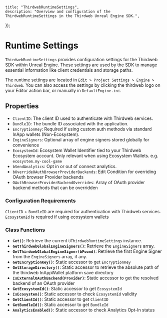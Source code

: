 
    title: "ThirdwebRuntimeSettings",
    description: "Overview and configuration of the ThirdwebRuntimeSettings in the Thirdweb Unreal Engine SDK.",
});

# Runtime Settings

`ThirdwebRuntimeSettings` provides configuration settings for the Thirdweb SDK within Unreal Engine. These settings are
used by the SDK to manage essential information like client credentials and storage paths.

The runtime settings are located in `Edit > Project Settings > Engine > Thirdweb`. You can also access the settings
by clicking the thirdweb logo on your Editor action bar, or manually in `DefaultEngine.ini`.

## **Properties**

- `ClientID`: The client ID used to authenticate with Thirdweb services.
- `BundleID`: The bundle ID associated with the application.
- `EncryptionKey`: Required if using custom auth methods via standard InApp wallets (Non-Ecosystem).
- `EngineSigners`: Optional array of engine signers stored globally for convenience
- `EcosystemId`: Ecosystem Wallet Identifier tied to your Thirdweb Ecosystem account.
Only relevant when using Ecosystem Wallets. e.g. `ecosystem.my-cool-game`
- `bSendAnalytics`: Opt in or out of connect analytics.
- `bOverrideOAuthBrowserProviderBackends`: Edit Condition for overriding OAuth browser Provider backends
- `OAuthBrowserProviderBackendOverrides`: Array of OAuth provider backend methods that can be overridden

### Configuration Requirements

`ClientID` + `BundleID` are required for authentication with Thirdweb services.
`EcosystemId` is required if using ecosystem wallets

### Class Functions

- **`Get()`**: Retrieve the current `UThirdwebRuntimeSettings` instance.
- **`GetThirdwebGlobalEngineSigners()`**: Retrieve the `EngineSigners` array.
- **`GetThirdwebGlobalEngineSigner(bFound)`**: Retrieve the first Engine Signer from the `EngineSigners` array, if any.
- **`GetEncryptionKey()`**: Static accessor to get `EncryptionKey`
- **`GetStorageDirectory()`**: Static accessor to retrieve the absolute path of the thirdweb InAppWallet platform
save directory
- **`IsExternalOAuthBackend(Provider)`**: Static accessor to get the resolved backend of an OAuth provider
- **`GetEcosystemId()`**: Static accessor to get `EcosystemId`
- **`IsEcosystem()`**: Static accessor to check `EcosystemId` validity
- **`GetClientId()`**: Static accessor to get `ClientID`
- **`GetBundleId()`**: Static accessor to get `BundleId`
- **`AnalyticsEnabled()`**: Static accessor to check Analytics Opt-In status
